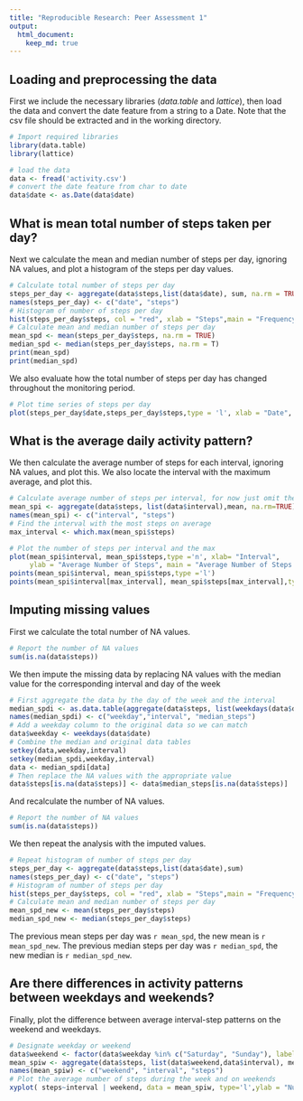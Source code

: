 ```yaml
---
title: "Reproducible Research: Peer Assessment 1"
output: 
  html_document:
    keep_md: true
---
```



## Loading and preprocessing the data
First we include the necessary libraries (*data.table* and *lattice*), then load the data and convert the date feature from a string to a Date. Note that the csv file should be extracted and in the working directory.
```r
# Import required libraries
library(data.table)
library(lattice)

# load the data
data <- fread('activity.csv')
# convert the date feature from char to date
data$date <- as.Date(data$date)
```


## What is mean total number of steps taken per day?
Next we calculate the mean and median number of steps per day, ignoring NA values, and plot a histogram of the steps per day values.
```r
# Calculate total number of steps per day
steps_per_day <- aggregate(data$steps,list(data$date), sum, na.rm = TRUE)
names(steps_per_day) <- c("date", "steps")
# Histogram of number of steps per day
hist(steps_per_day$steps, col = "red", xlab = "Steps",main = "Frequency of number of steps")
# Calculate mean and median number of steps per day
mean_spd <- mean(steps_per_day$steps, na.rm = TRUE)
median_spd <- median(steps_per_day$steps, na.rm = T)
print(mean_spd)
print(median_spd)
```
We also evaluate how the total number of steps per day has changed throughout the monitoring period.
```r
# Plot time series of steps per day
plot(steps_per_day$date,steps_per_day$steps,type = 'l', xlab = "Date", ylab = "Number of Steps", main = "Number of steps over time")
```

## What is the average daily activity pattern?
We then calculate the average number of steps for each interval, ignoring NA values, and plot this. We also locate the interval with the maximum average, and plot this.
```r
# Calculate average number of steps per interval, for now just omit the NA values
mean_spi <- aggregate(data$steps, list(data$interval),mean, na.rm=TRUE)
names(mean_spi) <- c("interval", "steps")
# Find the interval with the most steps on average
max_interval <- which.max(mean_spi$steps)

# Plot the number of steps per interval and the max
plot(mean_spi$interval, mean_spi$steps,type ='n', xlab= "Interval", 
     ylab = "Average Number of Steps", main = "Average Number of Steps per Interval")
points(mean_spi$interval, mean_spi$steps,type ='l')
points(mean_spi$interval[max_interval], mean_spi$steps[max_interval],type ='o', col ="red")
```

## Imputing missing values
First we calculate the total number of NA values.
```r
# Report the number of NA values
sum(is.na(data$steps))
```
We then impute the missing data by replacing NA values with the median value for the corresponding interval and day of the week
```r
# First aggregate the data by the day of the week and the interval
median_spdi <- as.data.table(aggregate(data$steps, list(weekdays(data$date),data$interval),median,na.rm=TRUE))
names(median_spdi) <- c("weekday","interval", "median_steps")
# Add a weekday column to the original data so we can match
data$weekday <- weekdays(data$date)
# Combine the median and original data tables
setkey(data,weekday,interval)
setkey(median_spdi,weekday,interval)
data <- median_spdi[data] 
# Then replace the NA values with the appropriate value
data$steps[is.na(data$steps)] <- data$median_steps[is.na(data$steps)]
```
And recalculate the number of NA values.
```r
# Report the number of NA values
sum(is.na(data$steps))
```

We then repeat the analysis with the imputed values.
```r
# Repeat histogram of number of steps per day
steps_per_day <- aggregate(data$steps,list(data$date),sum)
names(steps_per_day) <- c("date", "steps")
# Histogram of number of steps per day
hist(steps_per_day$steps, col = "red", xlab = "Steps",main = "Frequency of number of steps")
# Calculate mean and median number of steps per day
mean_spd_new <- mean(steps_per_day$steps)
median_spd_new <- median(steps_per_day$steps)
```
The previous mean steps per day was `r mean_spd`, the new mean is `r mean_spd_new`. 
The previous median steps per day was `r median_spd`, the new median is `r median_spd_new`.

## Are there differences in activity patterns between weekdays and weekends?
Finally, plot the difference between average interval-step patterns on the weekend and weekdays.
```r
# Designate weekday or weekend
data$weekend <- factor(data$weekday %in% c("Saturday", "Sunday"), labels = c("Weekday","Weekend"))
mean_spiw <- aggregate(data$steps, list(data$weekend,data$interval), mean)
names(mean_spiw) <- c("weekend", "interval", "steps") 
# Plot the average number of steps during the week and on weekends
xyplot( steps~interval | weekend, data = mean_spiw, type='l',ylab = "Number of Steps", xlab = "Interval", layout = c(1,2))
```